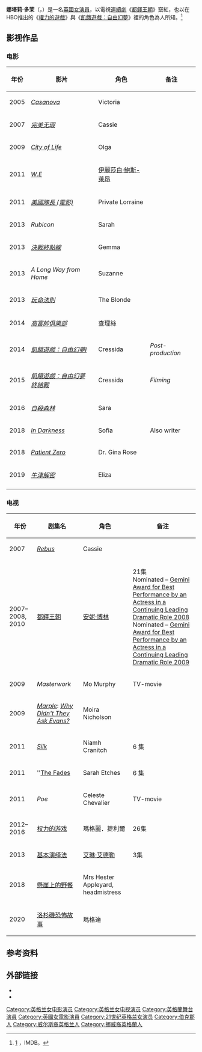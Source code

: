 {{Infobox person
| name        = 娜塔莉·多茉
| image       = Natalie Dormer by Gage Skidmore 2.jpg
| image_size = 250px
| caption     = 2015年的多茉
| birth_date  = {{birth date and age|df=yes|1982|2|11}}
| birth_place = {{UK}}[[英格蘭|英格蘭]][[雷丁|雷丁]]
| alma_mater  = 韦伯道格拉斯戏剧艺术学院
| occupation  = 演员
| yearsactive = 2005至如今
}}

'''娜塔莉·多茉'''（{{lang-en|'''Natalie Dormer'''}}，{{bd|1982年|2月11日|catIdx=Dormer, Natalie}}）是一名[[英國|英國]][[女演員|女演員]]，以電視[[連續劇|連續劇]]《[[都鐸王朝_(電視劇)|都鐸王朝]]》竄紅，也以在HBO推出的《[[權力的遊戲_(電視劇)|權力的遊戲]]》與《[[飢餓遊戲：自由幻夢|飢餓遊戲：自由幻夢]]》裡的角色為人所知。<ref>[http://www.imdb.com/name/nm1754059/] {{Wayback|url=http://www.imdb.com/name/nm1754059/ |date=20160318095520 }}，IMDB。</ref>

==影视作品==
===电影===
{| class="wikitable"
|-
! 年份
! 影片
! 角色
! 备注
|-
| 2005
| ''[[Casanova_(2005_film)|Casanova]]''
| Victoria
|
|-
| 2007
| ''[[天衣無縫_(2007年電影)|完美无瑕]]''
| Cassie
|
|-
| 2009
| ''[[City_of_Life|City of Life]]''
| Olga
|
|-
| 2011
| ''[[W.E_(film)|W.E]]''
| [[伊麗莎白·鮑斯-萊昂|伊麗莎白·鮑斯-萊昂]]
| 
|-
| 2011
| ''[[美國隊長_(電影)|美國隊長 (電影)]]''
| Private Lorraine
| 
|-
| 2013
| ''Rubicon''
| Sarah
|
|-
| 2013
| ''[[決戰終點線|決戰終點線]]''
| Gemma
| 
|-
| 2013
| ''A Long Way from Home''
| Suzanne
| 
|-
| 2013
| ''[[玩命法則|玩命法則]]''
| The Blonde
| 
|-
| 2014
| ''[[高富帥俱樂部|高富帥俱樂部]]''
| 查理絲
|
|-
| 2014
|'' [[飢餓遊戲：自由幻夢Ⅰ|飢餓遊戲：自由幻夢Ⅰ]]''
| Cressida
| ''Post-production''
|-
| 2015
| ''[[飢餓遊戲：自由幻夢_終結戰|飢餓遊戲：自由幻夢 終結戰]]''
| Cressida
| ''Filming''
|-
|2016
| ''[[自殺森林|自殺森林]]''
| Sara
|
|-
|2018
| ''[[In_Darkness|In Darkness]]''
|Sofia
|Also writer
|-
|2018
|''[[Patient_Zero|Patient Zero]]''
|Dr. Gina Rose
|
|-
|2019
| ''[[牛津解密|牛津解密]]''
| Eliza
|
|-
|}

===电视===
{| class="wikitable sortable"
! 年份
! 剧集名
! 角色
! class="unsortable" | 备注
|-
| 2007
| ''[[Rebus_(TV_series)|Rebus]]''
| Cassie
| 
|-
| 2007–2008, 2010
| [[都鐸王朝_(電視劇)|都鐸王朝]]
| [[安妮·博林|安妮·博林]]
| 21集<br>Nominated – [[Gemini_Award|Gemini Award for Best Performance by an Actress in a Continuing Leading Dramatic Role 2008]] <br> Nominated – [[Gemini_Award|Gemini Award for Best Performance by an Actress in a Continuing Leading Dramatic Role 2009]]
|-
| 2009
| ''Masterwork''
| Mo Murphy
| TV-movie
|-
| 2009
| ''[[Marple_(ITV_TV_series)|Marple]]'': ''[[Why_Didn't_They_Ask_Evans?|Why Didn't They Ask Evans?]]''
| Moira Nicholson
| 
|-
| 2011
| ''[[cmn:皇家律师|Silk]]''
| Niamh Cranitch
| 6 集
|-
| 2011
| ''[[The_Fades_(TV_series)|The Fades]]
| Sarah Etches
| 6 集
|-
| 2011
| ''Poe''
| Celeste Chevalier
| TV-movie
|-
| 2012–2016
| [[权力的游戏_(电视剧)|权力的游戏]]
| 瑪格麗．提利爾
| 26集
|-
| 2013
| [[基本演绎法|基本演绎法]]
| [[艾琳·艾德勒|艾琳·艾德勒]]
|3集
|-
|2018
|[[懸崖上的野餐|懸崖上的野餐]]
|Mrs Hester Appleyard, headmistress
|
|-
| 2020
| [[洛杉磯恐怖故事|洛杉磯恐怖故事]]
| 瑪格達
|
|}

== 参考资料 ==
{{reflist}}

== 外部链接 ==
* {{IMDb name|1754059}}
*{{Instagram|nataliedormer}}

{{DEFAULTSORT:Dormer, Natalie}}
{{Authority control}}
[[Category:英格兰女电影演员|Category:英格兰女电影演员]]
[[Category:英格兰女电视演员|Category:英格兰女电视演员]]
[[Category:英格蘭舞台演員|Category:英格蘭舞台演員]] 
[[Category:英國女電影演員|Category:英國女電影演員]]
[[Category:21世纪英格兰女演员|Category:21世纪英格兰女演员]]
[[Category:伯克郡人|Category:伯克郡人]]
[[Category:威尔斯裔英格兰人|Category:威尔斯裔英格兰人]]
[[Category:挪威裔英格蘭人|Category:挪威裔英格蘭人]]